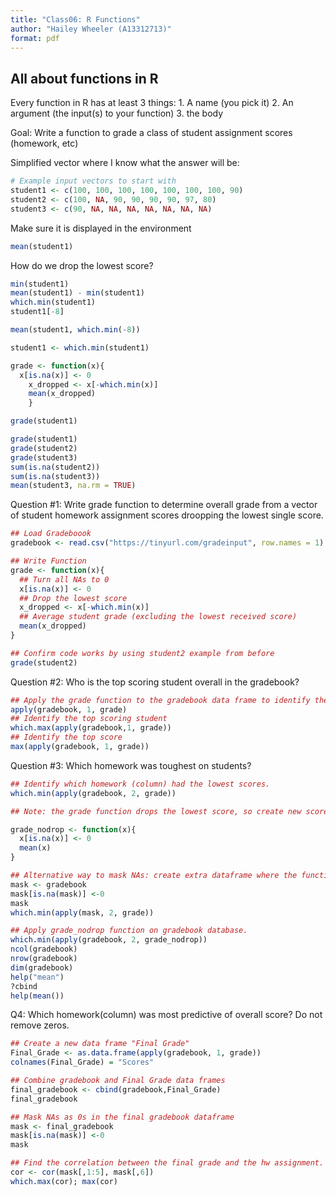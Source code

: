 ```yaml
---
title: "Class06: R Functions"
author: "Hailey Wheeler (A13312713)"
format: pdf
---
```


## All about functions in R 

Every function in R has at least 3 things: 
1. A name (you pick it)
2. An argument (the input(s) to your function)
3. the body

Goal: Write a function to grade a class of student assignment scores (homework, etc)

Simplified vector where I know what the answer will be: 

```r
# Example input vectors to start with
student1 <- c(100, 100, 100, 100, 100, 100, 100, 90)
student2 <- c(100, NA, 90, 90, 90, 90, 97, 80)
student3 <- c(90, NA, NA, NA, NA, NA, NA, NA)
```

Make sure it is displayed in the environment 

```r
mean(student1)
```

How do we drop the lowest score? 

```r
min(student1)
mean(student1) - min(student1)
which.min(student1)
student1[-8]
```


```r
mean(student1, which.min(-8))
```
```r
student1 <- which.min(student1)
```
```r
grade <- function(x){
  x[is.na(x)] <- 0
    x_dropped <- x[-which.min(x)]
    mean(x_dropped)
    }
```

```r
grade(student1)
```

```r
grade(student1)
grade(student2)
grade(student3)
sum(is.na(student2))
sum(is.na(student3))
mean(student3, na.rm = TRUE)
```

Question #1: Write grade function to determine overall grade from a vector of student homework assignment scores droopping the lowest single score. 
```r
## Load Gradeboook
gradebook <- read.csv("https://tinyurl.com/gradeinput", row.names = 1)

## Write Function 
grade <- function(x){
  ## Turn all NAs to 0
  x[is.na(x)] <- 0
  ## Drop the lowest score 
  x_dropped <- x[-which.min(x)]
  ## Average student grade (excluding the lowest received score)
  mean(x_dropped)
}

## Confirm code works by using student2 example from before
grade(student2)
```

Question #2: Who is the top scoring student overall in the gradebook?
```r
## Apply the grade function to the gradebook data frame to identify the average scores of all students 
apply(gradebook, 1, grade)
## Identify the top scoring student
which.max(apply(gradebook,1, grade))
## Identify the top score 
max(apply(gradebook, 1, grade))
```

Question #3: Which homework was toughest on students? 
```r
## Identify which homework (column) had the lowest scores. 
which.min(apply(gradebook, 2, grade))

## Note: the grade function drops the lowest score, so create new score without x_dropped to confirm the toughest assignment. 

grade_nodrop <- function(x){
  x[is.na(x)] <- 0
  mean(x)
}

## Alternative way to mask NAs: create extra dataframe where the function 'mask' is used to mask all NAs as 0s
mask <- gradebook 
mask[is.na(mask)] <-0 
mask
which.min(apply(mask, 2, grade))

## Apply grade_nodrop function on gradebook database. 
which.min(apply(gradebook, 2, grade_nodrop))
ncol(gradebook)
nrow(gradebook)
dim(gradebook)
help("mean")
?cbind
help(mean())
```

Q4: Which homework(column) was most predictive of overall score? Do not remove zeros. 
```r
## Create a new data frame "Final Grade" 
Final_Grade <- as.data.frame(apply(gradebook, 1, grade))
colnames(Final_Grade) = "Scores"

## Combine gradebook and Final Grade data frames 
final_gradebook <- cbind(gradebook,Final_Grade)
final_gradebook

## Mask NAs as 0s in the final gradebook dataframe
mask <- final_gradebook
mask[is.na(mask)] <-0 
mask

## Find the correlation between the final grade and the hw assignment. 
cor <- cor(mask[,1:5], mask[,6])
which.max(cor); max(cor)
```